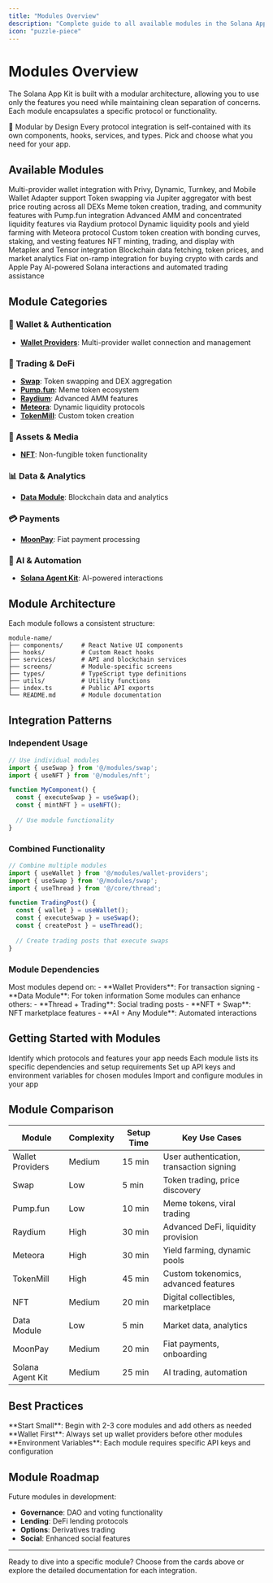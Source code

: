 ```yaml
---
title: "Modules Overview"
description: "Complete guide to all available modules in the Solana App Kit"
icon: "puzzle-piece"
---
```


# Modules Overview

The Solana App Kit is built with a modular architecture, allowing you to use only the features you need while maintaining clean separation of concerns. Each module encapsulates a specific protocol or functionality.

<Card>
  <CardHeader>
    <CardTitle>🧩 Modular by Design</CardTitle>
  </CardHeader>
  <CardContent>
    Every protocol integration is self-contained with its own components, hooks, services, and types. Pick and choose what you need for your app.
  </CardContent>
</Card>

## Available Modules

<CardGroup cols={2}>
  <Card title="Wallet Providers" icon="wallet" href="/docs/modules/wallet-providers">
    Multi-provider wallet integration with Privy, Dynamic, Turnkey, and Mobile Wallet Adapter support
  </Card>
  
  <Card title="Swap" icon="arrow-right-arrow-left" href="/docs/modules/swap">
    Token swapping via Jupiter aggregator with best price routing across all DEXs
  </Card>
  
  <Card title="Pump.fun" icon="rocket" href="/docs/modules/pump-fun">
    Meme token creation, trading, and community features with Pump.fun integration
  </Card>
  
  <Card title="Raydium" icon="waves" href="/docs/modules/raydium">
    Advanced AMM and concentrated liquidity features via Raydium protocol
  </Card>
  
  <Card title="Meteora" icon="meteor" href="/docs/modules/meteora">
    Dynamic liquidity pools and yield farming with Meteora protocol
  </Card>
  
  <Card title="TokenMill" icon="gear" href="/docs/modules/token-mill">
    Custom token creation with bonding curves, staking, and vesting features
  </Card>
  
  <Card title="NFT" icon="image" href="/docs/modules/nft">
    NFT minting, trading, and display with Metaplex and Tensor integration
  </Card>
  
  <Card title="Data Module" icon="database" href="/docs/modules/data-module">
    Blockchain data fetching, token prices, and market analytics
  </Card>
  
  <Card title="MoonPay" icon="credit-card" href="/docs/modules/moonpay">
    Fiat on-ramp integration for buying crypto with cards and Apple Pay
  </Card>
  
  <Card title="Solana Agent Kit" icon="robot" href="/docs/modules/solana-agent-kit">
    AI-powered Solana interactions and automated trading assistance
  </Card>
</CardGroup>

## Module Categories

### 🔐 Wallet & Authentication
- **[Wallet Providers](/docs/modules/wallet-providers)**: Multi-provider wallet connection and management

### 💱 Trading & DeFi
- **[Swap](/docs/modules/swap)**: Token swapping and DEX aggregation
- **[Pump.fun](/docs/modules/pump-fun)**: Meme token ecosystem
- **[Raydium](/docs/modules/raydium)**: Advanced AMM features
- **[Meteora](/docs/modules/meteora)**: Dynamic liquidity protocols
- **[TokenMill](/docs/modules/token-mill)**: Custom token creation

### 🎨 Assets & Media
- **[NFT](/docs/modules/nft)**: Non-fungible token functionality

### 📊 Data & Analytics
- **[Data Module](/docs/modules/data-module)**: Blockchain data and analytics

### 💳 Payments
- **[MoonPay](/docs/modules/moonpay)**: Fiat payment processing

### 🤖 AI & Automation
- **[Solana Agent Kit](/docs/modules/solana-agent-kit)**: AI-powered interactions

## Module Architecture

Each module follows a consistent structure:

```
module-name/
├── components/     # React Native UI components
├── hooks/          # Custom React hooks
├── services/       # API and blockchain services
├── screens/        # Module-specific screens
├── types/          # TypeScript type definitions
├── utils/          # Utility functions
├── index.ts        # Public API exports
└── README.md       # Module documentation
```

## Integration Patterns

### Independent Usage
```typescript
// Use individual modules
import { useSwap } from '@/modules/swap';
import { useNFT } from '@/modules/nft';

function MyComponent() {
  const { executeSwap } = useSwap();
  const { mintNFT } = useNFT();
  
  // Use module functionality
}
```

### Combined Functionality
```typescript
// Combine multiple modules
import { useWallet } from '@/modules/wallet-providers';
import { useSwap } from '@/modules/swap';
import { useThread } from '@/core/thread';

function TradingPost() {
  const { wallet } = useWallet();
  const { executeSwap } = useSwap();
  const { createPost } = useThread();
  
  // Create trading posts that execute swaps
}
```

### Module Dependencies

<Tabs>
  <Tab title="Core Dependencies">
    Most modules depend on:
    - **Wallet Providers**: For transaction signing
    - **Data Module**: For token information
  </Tab>
  
  <Tab title="Optional Dependencies">
    Some modules can enhance others:
    - **Thread + Trading**: Social trading posts
    - **NFT + Swap**: NFT marketplace features
    - **AI + Any Module**: Automated interactions
  </Tab>
</Tabs>

## Getting Started with Modules

<Steps>
  <Step title="Choose Your Modules">
    Identify which protocols and features your app needs
  </Step>
  
  <Step title="Install Dependencies">
    Each module lists its specific dependencies and setup requirements
  </Step>
  
  <Step title="Configure Environment">
    Set up API keys and environment variables for chosen modules
  </Step>
  
  <Step title="Initialize Modules">
    Import and configure modules in your app
  </Step>
</Steps>

## Module Comparison

| Module | Complexity | Setup Time | Key Use Cases |
|--------|------------|------------|---------------|
| Wallet Providers | Medium | 15 min | User authentication, transaction signing |
| Swap | Low | 5 min | Token trading, price discovery |
| Pump.fun | Low | 10 min | Meme tokens, viral trading |
| Raydium | High | 30 min | Advanced DeFi, liquidity provision |
| Meteora | High | 30 min | Yield farming, dynamic pools |
| TokenMill | High | 45 min | Custom tokenomics, advanced features |
| NFT | Medium | 20 min | Digital collectibles, marketplace |
| Data Module | Low | 5 min | Market data, analytics |
| MoonPay | Medium | 20 min | Fiat payments, onboarding |
| Solana Agent Kit | Medium | 25 min | AI trading, automation |

## Best Practices

<Warning>
  **Start Small**: Begin with 2-3 core modules and add others as needed
</Warning>

<Tip>
  **Wallet First**: Always set up wallet providers before other modules
</Tip>

<Note>
  **Environment Variables**: Each module requires specific API keys and configuration
</Note>

## Module Roadmap

Future modules in development:
- **Governance**: DAO and voting functionality
- **Lending**: DeFi lending protocols
- **Options**: Derivatives trading
- **Social**: Enhanced social features

---

Ready to dive into a specific module? Choose from the cards above or explore the detailed documentation for each integration.